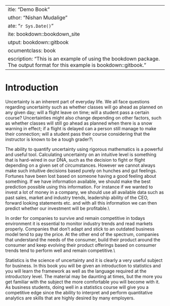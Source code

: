 ---
title: "Demo Book"
author: "Nishan Mudalige"
date: "`r Sys.Date()`"
site: bookdown::bookdown_site
output: bookdown::gitbook
documentclass: book
description: "This is an example of using the bookdown package. The output format for this example is bookdown::gitbook."
---

# Introduction {-}

Uncertainty is an inherent part of everyday life. 
We all face questions regarding uncertainty such as whether 
classes will go ahead as planned on any given day;
will a flight leave on time; 
will a student pass a certain course?
Uncertainties might also change depending on other factors, 
such as whether classes will still go ahead as planned when there is a snow warning in effect;
if a flight is delayed can a person still manage to make their connection;
will a student pass their course considering that the instructor is known to be a tough grader?\\

The ability to quantify uncertainty using rigorous mathematics is a powerful and useful tool.
Calculating uncertainty on an intuitive level is something that is hard-wired in our DNA, 
such as the decision to fight or flight depending on a given set of circumstances.
However we cannot always make such intuitive decisions
based purely on hunches and gut feelings.
Fortunes have been lost based on someone having a good feeling about something.
If we have information available, we should make the best prediction possible using this information.
For instance if we wanted to invest a lot of money in a company, we should use all available data such as
past sales, market and industry trends, leadership ability of the CEO, forward looking statements etc. 
and with all this information we can then predict whether our investment will be profitable.\\

In order for companies to survive and remain competitive in todays 
environment it is essential to monitor industry trends and read markets properly.
Companies that don't adapt and stick to an outdated business model
tend to pay the price.
At the other end of the spectrum, companies that understand the needs of the consumer, 
build their product around the consumer and keep evolving their product offerings based on
consumer trends tend to perform well and remain competitive.\\

Statistics is the science of uncertainty and it is clearly a very useful subject for business.
In this book you will be given an introduction to statistics and you will learn the
framework as well as the language required at the introductory level.
The material may be daunting at times, but the more you get familiar with the
subject the more comfortable you will become with it.
As business students, doing well in a statistics course will give you a competitive
edge since the ability to interpret and perform quantitative analytics are skills that are highly
desired by many employers.
